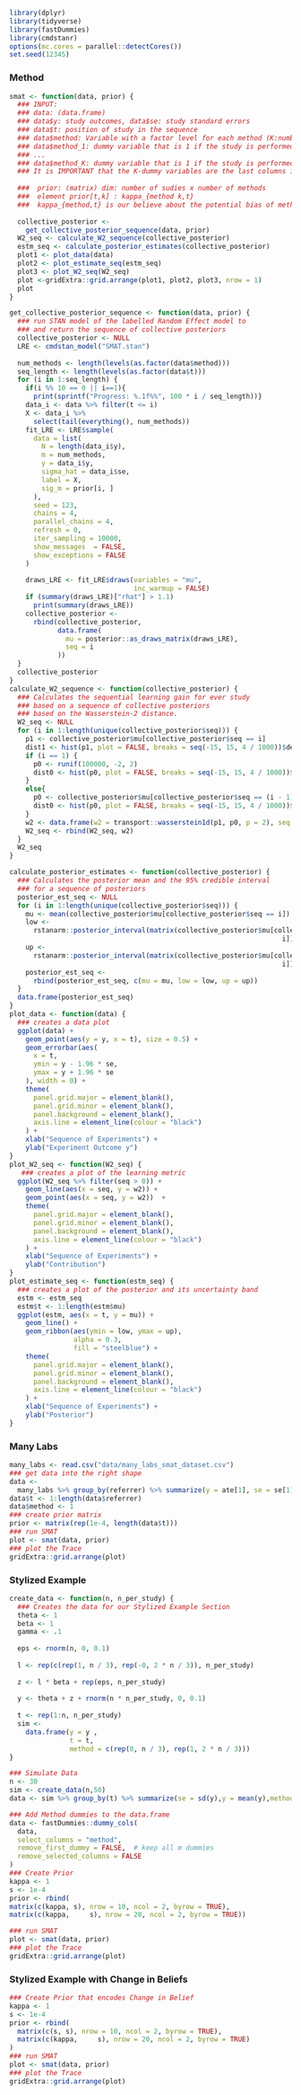 ```r
library(dplyr)
library(tidyverse)
library(fastDummies)
library(cmdstanr)
options(mc.cores = parallel::detectCores())
set.seed(12345)
```



### Method


```r

smat <- function(data, prior) {
  ### INPUT:
  ### data: (data.frame)
  ### data$y: study outcomes, data$se: study standard errors
  ### data$t: position of study in the sequence
  ### data$method: Variable with a factor level for each method (K:number of methods)
  ### data$method_1: dummy variable that is 1 if the study is performed with method 1
  ### ...
  ### data$method_K: dummy variable that is 1 if the study is performed with method 1
  ### It is IMPORTANT that the K-dummy variables are the last columns in the data.frame
  
  ###  prior: (matrix) dim: number of sudies x number of methods
  ###  element prior[t,k] : kappa_{method k,t}
  ###  kappa_{method,t} is our believe about the potential bias of method k at time t
  
  collective_posterior <-
    get_collective_posterior_sequence(data, prior)
  W2_seq <- calculate_W2_sequence(collective_posterior)
  estm_seq <- calculate_posterior_estimates(collective_posterior)
  plot1 <- plot_data(data)
  plot2 <- plot_estimate_seq(estm_seq)
  plot3 <- plot_W2_seq(W2_seq)
  plot <-gridExtra::grid.arrange(plot1, plot2, plot3, nrow = 1)
  plot
}

get_collective_posterior_sequence <- function(data, prior) {
  ### run STAN model of the labelled Random Effect model to 
  ### and return the sequence of collective posteriors
  collective_posterior <- NULL
  LRE <- cmdstan_model("SMAT.stan")
  
  num_methods <- length(levels(as.factor(data$method)))
  seq_length <- length(levels(as.factor(data$t)))
  for (i in 1:seq_length) {
    if(i %% 10 == 0 || i==1){
      print(sprintf("Progress: %.1f%%", 100 * i / seq_length))}
    data_i <- data %>% filter(t <= i)
    X <- data_i %>%
      select(tail(everything(), num_methods))
    fit_LRE <- LRE$sample(
      data = list(
        N = length(data_i$y),
        m = num_methods,
        y = data_i$y,
        sigma_hat = data_i$se,
        label = X,
        sig_m = prior[i, ]
      ),
      seed = 123,
      chains = 4,
      parallel_chains = 4,
      refresh = 0,
      iter_sampling = 10000,
      show_messages  = FALSE,
      show_exceptions = FALSE
    )
    
    draws_LRE <- fit_LRE$draws(variables = "mu",
                               inc_warmup = FALSE)
    if (summary(draws_LRE)["rhat"] > 1.1)
      print(summary(draws_LRE))
    collective_posterior <-
      rbind(collective_posterior,
            data.frame(
              mu = posterior::as_draws_matrix(draws_LRE),
              seq = i
            ))
  }
  collective_posterior
}
calculate_W2_sequence <- function(collective_posterior) {
  ### Calculates the sequential learning gain for ever study
  ### based on a sequence of collective posteriors
  ### based on the Wasserstein-2 distance.
  W2_seq <- NULL
  for (i in 1:length(unique(collective_posterior$seq))) {
    p1 <- collective_posterior$mu[collective_posterior$seq == i]
    dist1 <- hist(p1, plot = FALSE, breaks = seq(-15, 15, 4 / 1000))$density
    if (i == 1) {
      p0 <- runif(100000, -2, 2)
      dist0 <- hist(p0, plot = FALSE, breaks = seq(-15, 15, 4 / 1000))$density
    }
    else{
      p0 <- collective_posterior$mu[collective_posterior$seq == (i - 1)]
      dist0 <- hist(p0, plot = FALSE, breaks = seq(-15, 15, 4 / 1000))$density
    }
    w2 <- data.frame(w2 = transport::wasserstein1d(p1, p0, p = 2), seq = i)
    W2_seq <- rbind(W2_seq, w2)
  }
  W2_seq
}

calculate_posterior_estimates <- function(collective_posterior) {
  ### Calculates the posterior mean and the 95% credible interval
  ### for a sequence of posteriors
  posterior_est_seq <- NULL
  for (i in 1:length(unique(collective_posterior$seq))) {
    mu <- mean(collective_posterior$mu[collective_posterior$seq == i])
    low <-
      rstanarm::posterior_interval(matrix(collective_posterior$mu[collective_posterior$seq ==
                                                                    i]))[1]
    up <-
      rstanarm::posterior_interval(matrix(collective_posterior$mu[collective_posterior$seq ==
                                                                    i]))[2]
    posterior_est_seq <-
      rbind(posterior_est_seq, c(mu = mu, low = low, up = up))
  }
  data.frame(posterior_est_seq)
}
plot_data <- function(data) {
  ### creates a data plot
  ggplot(data) +
    geom_point(aes(y = y, x = t), size = 0.5) +
    geom_errorbar(aes(
      x = t,
      ymin = y - 1.96 * se,
      ymax = y + 1.96 * se
    ), width = 0) +
    theme(
      panel.grid.major = element_blank(),
      panel.grid.minor = element_blank(),
      panel.background = element_blank(),
      axis.line = element_line(colour = "black")
    ) +
    xlab("Sequence of Experiments") +
    ylab("Experiment Outcome y")
}
plot_W2_seq <- function(W2_seq) {
   ### creates a plot of the learning metric
  ggplot(W2_seq %>% filter(seq > 0)) +
    geom_line(aes(x = seq, y = w2)) +
    geom_point(aes(x = seq, y = w2))  +
    theme(
      panel.grid.major = element_blank(),
      panel.grid.minor = element_blank(),
      panel.background = element_blank(),
      axis.line = element_line(colour = "black")
    ) +
    xlab("Sequence of Experiments") +
    ylab("Contribution")
}
plot_estimate_seq <- function(estm_seq) {
  ### creates a plot of the posterior and its uncertainty band
  estm <- estm_seq
  estm$t <- 1:length(estm$mu)
  ggplot(estm, aes(x = t, y = mu)) +
    geom_line() +
    geom_ribbon(aes(ymin = low, ymax = up),
                alpha = 0.3,
                fill = "steelblue") +
    theme(
      panel.grid.major = element_blank(),
      panel.grid.minor = element_blank(),
      panel.background = element_blank(),
      axis.line = element_line(colour = "black")
    ) +
    xlab("Sequence of Experiments") +
    ylab("Posterior")
}
```

### Many Labs
```r
many_labs <- read.csv("data/many_labs_smat_dataset.csv")
### get data into the right shape
data <-
  many_labs %>% group_by(referrer) %>% summarize(y = ate[1], se = se[1])
data$t <- 1:length(data$referrer)
data$method <- 1
### create prior matrix
prior <- matrix(rep(1e-4, length(data$t)))
### run SMAT
plot <- smat(data, prior)
### plot the Trace
gridExtra::grid.arrange(plot)
```




### Stylized Example

```r
create_data <- function(n, n_per_study) {
  ### Creates the data for our Stylized Example Section
  theta <- 1
  beta <- 1
  gamma <- .1
  
  eps <- rnorm(n, 0, 0.1)
  
  l <- rep(c(rep(1, n / 3), rep(-0, 2 * n / 3)), n_per_study)
  
  z <- l * beta + rep(eps, n_per_study)
  
  y <- theta + z + rnorm(n * n_per_study, 0, 0.1)
  
  t <- rep(1:n, n_per_study)
  sim <-
    data.frame(y = y ,
               t = t,
               method = c(rep(0, n / 3), rep(1, 2 * n / 3)))
}
```


```r
### Simulate Data
n <- 30
sim <- create_data(n,50)
data <- sim %>% group_by(t) %>% summarize(se = sd(y),y = mean(y),method=method[1])

### Add Method dummies to the data.frame
data <- fastDummies::dummy_cols(
  data,
  select_columns = "method",
  remove_first_dummy = FALSE,  # keep all m dummies
  remove_selected_columns = FALSE
)
### Create Prior
kappa <- 1
s <- 1e-4
prior <- rbind(
matrix(c(kappa, s), nrow = 10, ncol = 2, byrow = TRUE),
matrix(c(kappa,     s), nrow = 20, ncol = 2, byrow = TRUE))

### run SMAT
plot <- smat(data, prior)
### plot the Trace
gridExtra::grid.arrange(plot)
```
### Stylized Example with Change in Beliefs
```r
### Create Prior that encodes Change in Belief
kappa <- 1
s <- 1e-4
prior <- rbind(
  matrix(c(s, s), nrow = 10, ncol = 2, byrow = TRUE),
  matrix(c(kappa,     s), nrow = 20, ncol = 2, byrow = TRUE)
)
### run SMAT
plot <- smat(data, prior)
### plot the Trace
gridExtra::grid.arrange(plot)
```



